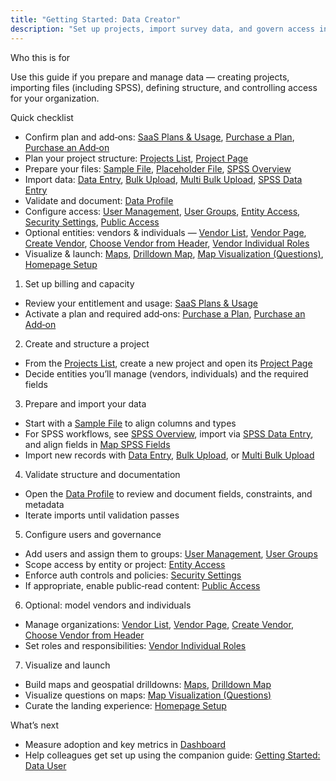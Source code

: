 ```yaml
---
title: "Getting Started: Data Creator"
description: "Set up projects, import survey data, and govern access in VoxDash."
---
```


Who this is for

Use this guide if you prepare and manage data — creating projects, importing files (including SPSS), defining structure, and controlling access for your organization.

Quick checklist

- Confirm plan and add‑ons: [SaaS Plans & Usage](/wiki/Billing,-Subscriptions-&-System-Usage/SaaS-Usage-&-Billing-Summary), [Purchase a Plan](/wiki/Billing,-Subscriptions-&-System-Usage/Purchase-Subscription-Plan), [Purchase an Add‑on](/wiki/Billing,-Subscriptions-&-System-Usage/Buy-Add--Ons)
- Plan your project structure: [Projects List](/wiki/Data-Projects/Data-Project-List), [Project Page](/wiki/Data-Projects/Data-Project-Overrview)
- Prepare your files: [Sample File](/wiki/Data-Management/Add-Sample-File), [Placeholder File](/wiki/Data-Management/Add-Placeholder-File), [SPSS Overview](/wiki/SPSS-&-Data-Entry/Working-with-SPSS-Files)
- Import data: [Data Entry](/wiki/data-entry), [Bulk Upload](/wiki/Data-Management/Bulk-File-Upload), [Multi Bulk Upload](/wiki/Data-Management/Multi-Folder-Upload), [SPSS Data Entry](/wiki/SPSS-&-Data-Entry/SPSS-Data-Entry-Guide)
- Validate and document: [Data Profile](/wiki/SPSS-&-Data-Entry/Data-Profile-Guide)
- Configure access: [User Management](/wiki/user-management), [User Groups](/wiki/user-groups), [Entity Access](/wiki/entity-access), [Security Settings](/wiki/security-settings), [Public Access](/wiki/public-access)
- Optional entities: vendors & individuals — [Vendor List](/wiki/vendor-list), [Vendor Page](/wiki/vendor-page), [Create Vendor](/wiki/create-vendor-for-organization), [Choose Vendor from Header](/wiki/choose-vendor-from-header), [Vendor Individual Roles](/wiki/vendor-individual-roles)
- Visualize & launch: [Maps](/wiki/map), [Drilldown Map](/wiki/drilldown-map), [Map Visualization (Questions)](/wiki/map-visualization-question-page), [Homepage Setup](/wiki/homepage-setup)

1. Set up billing and capacity

- Review your entitlement and usage: [SaaS Plans & Usage](/wiki/Billing,-Subscriptions-&-System-Usage/SaaS-Usage-&-Billing-Summary)
- Activate a plan and required add‑ons: [Purchase a Plan](/wiki/Billing,-Subscriptions-&-System-Usage/Purchase-Subscription-Plan), [Purchase an Add‑on](/wiki/Billing,-Subscriptions-&-System-Usage/Buy-Add--Ons)

2. Create and structure a project

- From the [Projects List](/wiki/data-project-list), create a new project and open its [Project Page](/wiki/data-project-page)
- Decide entities you’ll manage (vendors, individuals) and the required fields

3. Prepare and import your data

- Start with a [Sample File](/wiki/sample-file) to align columns and types
- For SPSS workflows, see [SPSS Overview](/wiki/spss), import via [SPSS Data Entry](/wiki/spss-data-entry), and align fields in [Map SPSS Fields](/wiki/setup-map-spss)
- Import new records with [Data Entry](/wiki/data-entry), [Bulk Upload](/wiki/bulk-upload), or [Multi Bulk Upload](/wiki/multi-bulk-upload)

4. Validate structure and documentation

- Open the [Data Profile](/wiki/data-profile) to review and document fields, constraints, and metadata
- Iterate imports until validation passes

5. Configure users and governance

- Add users and assign them to groups: [User Management](/wiki/user-management), [User Groups](/wiki/user-groups)
- Scope access by entity or project: [Entity Access](/wiki/entity-access)
- Enforce auth controls and policies: [Security Settings](/wiki/security-settings)
- If appropriate, enable public‑read content: [Public Access](/wiki/public-access)

6. Optional: model vendors and individuals

- Manage organizations: [Vendor List](/wiki/vendor-list), [Vendor Page](/wiki/vendor-page), [Create Vendor](/wiki/create-vendor-for-organization), [Choose Vendor from Header](/wiki/choose-vendor-from-header)
- Set roles and responsibilities: [Vendor Individual Roles](/wiki/vendor-individual-roles)

7. Visualize and launch

- Build maps and geospatial drilldowns: [Maps](/wiki/map), [Drilldown Map](/wiki/drilldown-map)
- Visualize questions on maps: [Map Visualization (Questions)](/wiki/map-visualization-question-page)
- Curate the landing experience: [Homepage Setup](/wiki/homepage-setup)

What’s next

- Measure adoption and key metrics in [Dashboard](/wiki/dashboard)
- Help colleagues get set up using the companion guide: [Getting Started: Data User](/wiki/getting-started-data-user)

